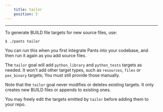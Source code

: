 ```yaml
---
    title: tailor
    position: 5
---
```




---

To generate BUILD file targets for new source files, use:

```bash
$ ./pants tailor
```

You can run this when you first integrate Pants into your codebase, and then run it again as you add  source files.

The `tailor` goal will add `python_library` and `python_tests` targets as needed. It won't add other target types, such as `resources`, `files` or `pex_binary` targets; You must still provide those manually.

Note that the `tailor` goal never modifies or deletes existing targets. It only creates new BUILD files or appends to existing ones.

You may freely edit the targets emitted by `tailor` before adding them to your repo.